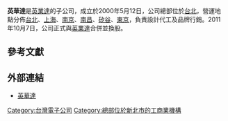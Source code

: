 {{Infobox company
| name = 英華達
| name_en = 
| logo = 
| logo_size = 
| logo_caption = 
| image = 
| image_size = 
| image_caption = 
| type = 
| native_name = 
| native_name_lang = 
| other_name = 
| traded_as = 
| com_code = 
| ROC_UBN = 
| fate = 
| predecessor = 
| successor = 
| foundation = {{Start date and age|df=yes|2000|5|12}}
| defunct = 
| location = 
| locations = 
| area_served = 
| founder = 
| chairman = 
| vice_chairman = 
| president = 
| MD = 
| GM = 
| CEO = 
| COO = 
| CFO = 
| CMO = 
| CD = 
| key_people = [[張景嵩|張景嵩]]、[[何代水|何代水]]
| industry = 
| products = 
| services = 
| revenue = 
| operating_income = 
| net_income = 
| aum = 
| assets = 
| equity = 
| owner = 
| num_employees = 12706名
| num_employees_year = 2013年
| parent = [[英業達|英業達]]
| divisions = 
| subsidy = 
| homepage = {{URL|http://www.okwap.com/}}
| zip_code = 
| telephone_no = 
| slogan = 
| capital = 
| market_value = 
| P/E_ratio = 
| earnings_per_share = 
| net_asset_value = 
| accounting_period = 
| major_shareholder = 
| footnotes = 
}}

'''英華達'''是[[英業達|英業達]]的子公司，成立於2000年5月12日，公司總部位於[[台北|台北]]，營運地點分佈[[台北|台北]]、[[上海|上海]]、[[南京|南京]]、[[南昌|南昌]]、[[矽谷|矽谷]]、[[東京|東京]]，負責設計代工及品牌行銷。2011年10月7日，公司正式與[[英業達|英業達]]合併並換股。

== 參考文獻 ==
{{Reflist}}

== 外部連結 ==
* [http://www.iac.com.tw/ 英華達] {{Wayback|url=http://www.iac.com.tw/ |date=20070304113627 }}

[[Category:台灣電子公司|Category:台灣電子公司]]
[[Category:總部位於新北市的工商業機構|Category:總部位於新北市的工商業機構]]